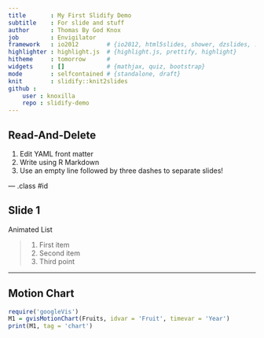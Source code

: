 ```yaml
---
title       : My First Slidify Demo
subtitle    : For slide and stuff
author      : Thomas By God Knox
job         : Envigilator
framework   : io2012        # {io2012, html5slides, shower, dzslides, ...}
highlighter : highlight.js  # {highlight.js, prettify, highlight}
hitheme     : tomorrow      # 
widgets     : []            # {mathjax, quiz, bootstrap}
mode        : selfcontained # {standalone, draft}
knit        : slidify::knit2slides
github :
    user : knoxilla
    repo : slidify-demo
---
```


## Read-And-Delete

1. Edit YAML front matter
2. Write using R Markdown
3. Use an empty line followed by three dashes to separate slides!

--- .class #id 

## Slide 1

Animated List

> 1. First item
> 2. Second item
> 3. Third point

---

## Motion Chart

```r
require('googleVis')
M1 = gvisMotionChart(Fruits, idvar = 'Fruit', timevar = 'Year')
print(M1, tag = 'chart')
```